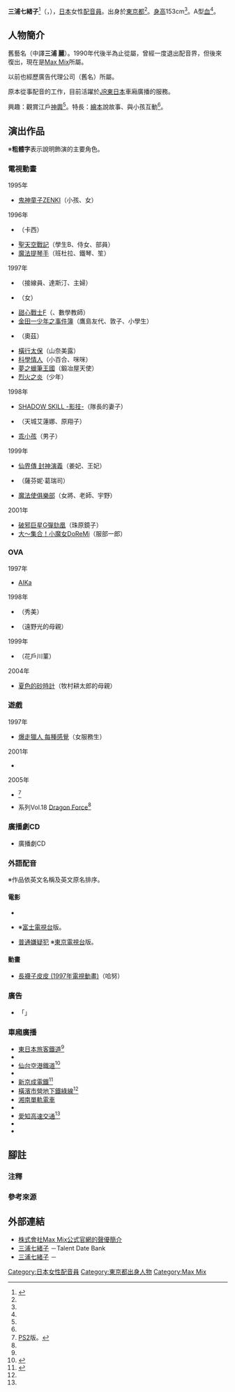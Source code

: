 {{noteTA|G1=Anime}}
{{配音員
|姓名= 三浦七緒子
|圖片= 
|尺寸= 
|替代= 
|簡介= 
|本名= 
|外文名= 三浦 七緒子
|外文= ja
|羅馬拼音= 
|英文名= 
|暱稱= 
|藝名= 
|國籍= {{JPN}}
|籍貫= 
|出生地= 
|出身地= {{JPN}}[[東京都|東京都]]
|死歿地= 
|出生名= 
|生年= 1972
|生月= 2
|生日= 3
|歿年= 
|歿月= 
|歿日= 
|血型= A型
|配演語言= 
|教育程度= 
|母校= 
|所屬= [[Max_Mix|Max Mix]]
|宗教信仰= 
|配偶= 
|任職紀錄= 1990年代－
|出道作= 
|代表作= 班杜拉（[[魔法提琴手|魔法提琴手]]）<br />山奈美露（[[BØY_(漫畫)|橫行太保]]）<br />小百合（[[科學情人|科學情人]]）<br />姜妃（[[封神演義_(漫畫)|仙界傳 封神演義]]）<br />花戶川菫（{{link-ja|思春期美少女合體機器人Z-Mind|思春期美少女合体ロボ ジーマイン}}）
|網站= 
|其他= 
|module= {{japanese|embed=yes|japanese=三浦 七緒子|kana=みうら なおこ|romaji=Miura Naoko}}
}}
'''三浦七緒子'''<ref name="max-mix-pro">{{Cite web|date=|url=http://maxmix.co.jp/member/miura_naoko/profile|title=株式會社Max Mix公式官網的聲優簡介|work=|author=|publisher=[[Max_Mix|Max Mix]]|accessdate=2017-06-30|language=ja|deadurl=no|archiveurl=https://web.archive.org/web/20160701042513/http://maxmix.co.jp/member/miura_naoko/profile|archivedate=2016-07-01}}</ref>（{{lang-ja|三浦 七緒子}}，{{bd|1972年|2月3日<ref name="max-mix-pro" />||}}），[[日本|日本]]女性[[配音員|配音員]]。出身於[[東京都|東京都]]<ref name="max-mix-pro" />。[[身高|身高]]153cm<ref name="max-mix-pro" />。A型[[血型|血]]<ref name="max-mix-pro" />。

== 人物簡介 ==
舊藝名'''{{lang|ja|みうら うらら}}'''（中譯'''三浦 麗'''）。1990年代後半為止從屬{{link-ja|YU-RIN PRO|ゆーりんプロ|株式會社YU-RIN PRO}}，曾經一度退出配音界，但後來復出，現在是[[Max_Mix|Max Mix]]所屬。

以前也經歷廣告代理公司{{link-ja|Quaras (廣告代理公司)|クオラス|Quaras}}（舊名{{link-ja|BIG SHOT (廣告代理公司)|ビッグショット (広告代理店)|BIG SHOT}}）所屬。

原本從事配音的工作，目前活躍於[[JR東日本|JR東日本]]車廂廣播的服務。

興趣：觀賞江戶[[神輿|神輿]]<ref name="max-mix-pro" />。特長：[[繪本|繪本]]說故事、與小孩互動<ref name="max-mix-pro" />。

== 演出作品 ==
※'''粗體字'''表示說明飾演的主要角色。
=== 電視動畫 ===
; 1995年
* [[鬼神童子ZENKI|鬼神童子ZENKI]]（小孩、女）

; 1996年
* {{link-ja|桑塔克羅斯的冒險#電視動畫|サンタクロースの冒険#テレビアニメ|少年桑塔的大冒險}}（卡西）
* [[聖天空戰記|聖天空戰記]]（學生B、侍女、部員）
* [[魔法提琴手|魔法提琴手]]（班杜拉、鐵琴、笙）

; 1997年
* {{link-ja|EAT-MAN'98|EAT-MAN}}（接線員、達斯汀、主婦）
* {{link-ja|VIRUS|VIRUS|VIRUS -VIRUS BUSTER SERGE-}}（女）
* [[甜心戰士F|甜心戰士F]]（{{lang|ja|シザーズパンサー}}、數學教師）
* [[金田一少年之事件簿_(動畫)|金田一少年之事件簿]]（鷹島友代、敦子、小學生）
* {{link-ja|深海人魚傳說|深海伝説MEREMANOID}}（奧茲）
* [[BØY_(漫畫)|橫行太保]]（山奈美露）
* [[科學情人|科學情人]]（小百合、咪咪）
* [[夢之蠟筆王國|夢之蠟筆王國]]（鍛冶屋天使）
* [[烈火之炎|烈火之炎]]（少年）

; 1998年
* [[影技|SHADOW SKILL -影技-]]（隊長的妻子）
* {{link-ja|南海奇皇|南海奇皇}}（天城艾蓮娜、原翔子）
* [[乖小孩|乖小孩]]（男子）

; 1999年
* [[封神演義_(漫畫)|仙界傳 封神演義]]（姜妃、王妃）
* {{link-ja|魔裝機神賽巴斯達 (電視動畫)|魔装機神サイバスター (テレビアニメ)|魔裝機神賽巴斯達}}（薩芬妮·葛瑞司）
* [[魔法使俱樂部|魔法使俱樂部]]（女將、老師、宇野）

; 2001年
* [[破邪巨星G彈劾凰|破邪巨星G彈劾凰]]（珠原鏡子）
* [[小魔女Doremi#大~集合！小魔女DoReMi|大～集合！小魔女DoReMi]]（服部一郎）

=== OVA ===
; 1997年
* [[海底嬌娃藍華|AIKa]]
; 1998年
* {{link-ja|男樹|男樹|新·男樹}}（秀美）
* {{link-ja|超機動傳說|超機動伝説ダイナギガ}}（遠野光的母親）
; 1999年
* {{link-ja|思春期美少女合體機器人Z-Mind|思春期美少女合体ロボ ジーマイン}}（花戶川菫）
; 2004年
* [[夏色的砂時計|夏色的砂時計]]（牧村耕太郎的母親）

=== 遊戲 ===
; 1997年
* [[爆走獵人|爆走獵人 每種感覺]]（女服務生）
; 2001年
* {{lang|ja|ぷちチェリー ～あなたといる季節～}}
; 2005年
* {{link-ja|純愛咖啡廳 ～maid cafe curio～|ショコラ 〜maid cafe "curio"〜}}<ref group="注" name="ps2">[[PlayStation_2|PS2]]版。</ref>
* {{link-ja|SEGA AGES 2500|セガエイジス2500シリーズ}}系列Vol.18 [[聖龍戰記|Dragon Force]]<ref group="注" name="ps2" />

=== 廣播劇CD ===
* {{link-ja|南海奇皇|南海奇皇}} 廣播劇CD

=== 外語配音 ===
※作品依英文名稱及英文原名排序。
==== 電影 ====
* {{le|超越火戰士|Deadly Heroes}}
* {{le|魔鬼先鋒 (1996年電影)|The Substitute|魔鬼先鋒}} ※[[富士電視台|富士電視台]]版。
* [[普通嫌疑犯|普通嫌疑犯]] ※[[東京電視台|東京電視台]]版。

==== 動畫 ====
* [[長襪子皮皮|長襪子皮皮 (1997年電視動畫)]]（哈努）

=== 廣告 ===
* 「{{lang|ja|パリス吉祥寺}}」

=== 車廂廣播 ===
* [[東日本旅客鐵道|東日本旅客鐵道]]<ref name="igai" />
* {{來源請求|[[九州旅客鉄道|九州旅客鉄道]]－[[JR九州YC1系柴聯車|JR九州YC1系柴聯車]]車內廣播}}
* [[仙台空港鐵道|仙台空港鐵道]]<ref name="igai">{{cite web|url=http://news.mynavi.jp/series/trivia/105/index.html|script-title=ja:車内放送に意外な有名人が関わっている|work=mynavi News|date=2011-07-02|accessdate=2011-07-02|language=ja|archive-date=2014-02-07|archive-url=https://web.archive.org/web/20140207005850/http://news.mynavi.jp/series/trivia/105/index.html|dead-url=no}}</ref>
* {{來源請求|date=2020年5月28日 (木) 01:04 (UTC)|[[青森鐵道|青森鐵道]]（[[JR東日本E721系電力動車組|青森703系]]）}}
* [[新京成電鐵|新京成電鐵]]<ref>{{cite web|url=http://www.shinkeisei.co.jp/old/topics/2009/018.pdf|script-title=ja:当社で初めて英語放送を導入 8800形·8000形電車に自動放送を導入します|work=[[新京成電鐵|新京成電鐵]]|date=2009-03-31|accessdate=2009-03-31|language=ja|archive-date=2022-05-06|archive-url=https://web.archive.org/web/20220506160346/http://www.shinkeisei.co.jp/old/topics/2009/018.pdf}}</ref>
* [[綠線_(橫濱市營地下鐵)|橫濱市營地下鐵綠線]]<ref name="igai" />
* [[湘南單軌電車|湘南單軌電車]]
* {{來源請求|[[富士急行線|富士急行]]（[[富士急行6000系電力動車組|6000系]]）}}
* [[愛知高速交通|愛知高速交通]]<ref name="igai" />
* {{來源請求|date=2021年1月21日 (木) 11:58 (UTC)|[[山陽電氣鐵道|山陽電氣鐵道]]－[[網干線|網干線]]{{link-ja|山陽電器鐵道6000系電車|山陽電気鉄道6000系電車|6000系}}手動操作車門指南}}
* {{來源請求|[[西日本鐵道|西日本鐵道]]}}

== 腳註 ==
=== 注釋 ===
{{reflist|group="注"}}

=== 參考來源 ===
{{reflist}}

== 外部連結 ==
* [https://maxmix.co.jp/member/miura_naoko/profile 株式會社Max Mix公式官網的聲優簡介] {{Wayback|url=https://maxmix.co.jp/member/miura_naoko/profile |date=20220415155028 }} {{ja icon}}
* [https://www.talent-databank.co.jp/search/profile/2000073397 三浦七緒子] {{Wayback|url=https://www.talent-databank.co.jp/search/profile/2000073397 |date=20211126231616 }} {{ja icon}}－Talent Date Bank
* [https://www.vip-times.co.jp/?talent_id=W09-4425 三浦七緒子] {{Wayback|url=https://www.vip-times.co.jp/?talent_id=W09-4425 |date=20211121202524 }} {{ja icon}}－{{link-ja|日本藝人名鑑|日本タレント名鑑}}

{{Max Mix}}
{{Normdaten}}
{{DEFAULTSORT:Miura Naoko}}
[[Category:日本女性配音員|Category:日本女性配音員]]
[[Category:東京都出身人物|Category:東京都出身人物]]
[[Category:Max_Mix|Category:Max Mix]]
